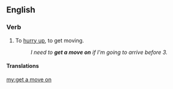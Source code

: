==English==

===Verb===
{{head|en|verb|head=[[get]] [[a]] [[move]] [[on]]}}

# {{context|idiomatic|lang=en}} To [[hurry up]], to get moving.
#: ''I need to '''get a move on''' if I'm going to arrive before 3.''

====Translations====
{{trans-see|hurry up}}

[[my:get a move on]]